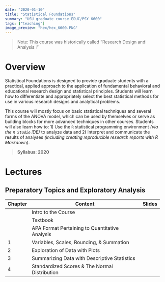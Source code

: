 ```yaml
---
date: "2020-01-10"
title: "Statistical Foundations"
summary: "USU graduate course EDUC/PSY 6600"
tags: ["teaching"]
image_preview: "hex/hex_6600.PNG"
---
```



<!-- Note: image relative to `static/img/` folder  -->

> Note: This course was historically called "Research Design and
Analysis I"

# Overview

Statistical Foundations is designed to provide graduate students with a practical, applied approach to the application of fundamental behavioral and educational research design and statistical principles. Students will learn how to differentiate and appropriately select the best statistical methods for use in various research designs and analytical problems. 

This course will mostly focus on basic statistical techniques and several forms of the ANOVA model, which can be used by themselves or serve as building blocks for more advanced techniques in other courses. Students will also learn how to: 
1) Use the `R` statistical programming environment *(via the `R Studio` IDE)* to analyze data and 
2) Interpret and communicate the results of analyses *(including creating reproducible research reports with R Markdown)*.

> **Syllabus: 2020**



# Lectures

## Preparatory Topics and Exploratory Analysis

| Chapter | Content | Slides |
| ------- | ------- | ------ |
|   | Intro to the Course | |
|   | Textbook | |
|   | APA Format Pertaining to Quantitative Analysis | |
| 1 | Variables, Scales, Rounding, & Summation | |
| 2 | Exploration of Data with Plots | |
| 3 | Summarizing Data with Descriptive Statistics | |
| 4 | Standardized Scores & The Normal Distribution | |




